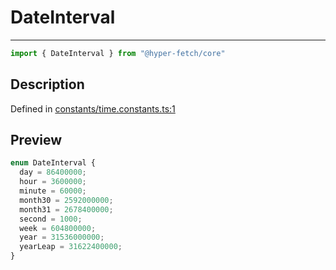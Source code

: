 

# DateInterval

<div class="api-docs__separator" data-reactroot="">

---

</div><div class="api-docs__import" data-reactroot="">

```ts
import { DateInterval } from "@hyper-fetch/core"
```

</div><div class="api-docs__section">

## Description

</div><div class="api-docs__description"><span class="api-docs__do-not-parse">



</span></div><p class="api-docs__definition">

Defined in [constants/time.constants.ts:1](https://github.com/BetterTyped/hyper-fetch/blob/c44d728f/packages/core/src/constants/time.constants.ts#L1)

</p><div class="api-docs__section">

## Preview

</div><div class="api-docs__preview enum">

```ts
enum DateInterval {
  day = 86400000; 
  hour = 3600000; 
  minute = 60000; 
  month30 = 2592000000; 
  month31 = 2678400000; 
  second = 1000; 
  week = 604800000; 
  year = 31536000000; 
  yearLeap = 31622400000; 
}
```

</div>
